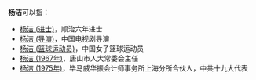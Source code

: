 '''杨洁'''可以指：
* [[杨洁_(进士)|杨洁 (进士)]]，顺治六年进士
* [[杨洁_(导演)|杨洁 (导演)]]，中国电视剧导演
* [[杨洁_(篮球运动员)|杨洁 (篮球运动员)]]，中国女子篮球运动员
* [[杨洁_(1967年)|杨洁 (1967年)]]，唐山市人大常委会主任
* [[杨洁_(1975年)|杨洁 (1975年)]]，毕马威华振会计师事务所上海分所合伙人，中共十九大代表
{{Disambig|J|cat=二字杨姓人名消歧义}}